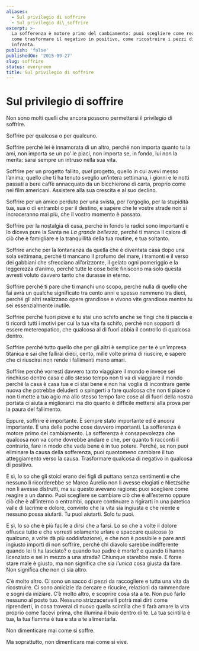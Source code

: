 ```yaml
---
aliases:
  - Sul privilegio di soffrire
  - Sul privilegio di\_soffrire
excerpt: >-
  La sofferenza è motore primo del cambiamento: puoi scegliere come reagire,
  come trasformare il negativo in positivo, come ricostruire i pezzi di una vita
  infranta.
publish: 'false'
publishedOn: '2015-09-27'
slug: soffrire
status: evergreen
title: Sul privilegio di soffrire
---
```

# Sul privilegio di soffrire

Non sono molti quelli che ancora possono permettersi il privilegio di soffrire.

Soffrire per qualcosa o per qualcuno.

Soffrire perché lei è innamorata di un altro, perché non importa quanto tu la ami, non importa se un po’ le piaci, non importa se, in fondo, lui non la merita: sarai sempre un intruso nella sua vita.

Soffrire per un progetto fallito, _quel_ progetto, quello in cui avevi messo l’anima, quello che ti ha tenuto sveglio un’intera settimana, i giorni e le notti passati a bere caffè annacquato da un bicchierone di carta, proprio come nei film americani. Assistere alla sua crescita e al suo declino.

Soffrire per un amico perduto per una svista, per l’orgoglio, per la stupidità tua, sua o di entrambi o per il destino, e sapere che le vostre strade non si incroceranno mai più, che il vostro momento è passato.

Soffrire per la nostalgia di casa, perché in fondo le radici sono importanti e lo diceva pure la Santa ne _La grande bellezza_, perché ti manca il calore di ciò che è famigliare e la tranquillità della tua routine, e tua soltanto.

Soffrire anche per la lontananza da quella che è diventata casa dopo una sola settimana, perché ti mancano il profumo del mare, i tramonti e il verso dei gabbiani che sfrecciano all’orizzonte, il gelato ogni pomeriggio e la leggerezza d’animo, perché tutte le cose belle finiscono ma solo questa avresti voluto davvero tanto che durasse in eterno.

Soffrire perché ti pare che ti manchi uno scopo, perché nulla di quello che fai avrà un qualche significato tra cento anni e spesso nemmeno tra dieci, perché gli altri realizzano opere grandiose e vivono vite grandiose mentre tu sei essenzialmente inutile.

Soffrire perché fuori piove e tu stai uno schifo anche se fingi che ti piaccia e ti ricordi tutti i motivi per cui la tua vita fa schifo, perché non sopporti di essere metereopatico, che qualcosa al di fuori abbia il controllo di qualcosa dentro.

Soffrire perché tutto quello che per gli altri è semplice per te è un’impresa titanica e sai che fallirai dieci, cento, mille volte prima di riuscire, e sapere che ci riuscirai non rende i fallimenti meno amari.

Soffrire perché vorresti davvero tanto viaggiare il mondo e invece sei rinchiuso dentro casa e allo stesso tempo non ti va di viaggiare il mondo perché la casa è casa tua e ci stai bene e non hai voglia di incontrare gente nuova che potrebbe deluderti o spingerti a fare qualcosa che non ti piace o non ti mette a tuo agio ma allo stesso tempo fare cose al di fuori della nostra portata ci aiuta a migliorarci ma dio quanto è difficile mettersi alla prova per la paura del fallimento.

Eppure, soffrire è importante. È sempre stato importante ed è ancora importante. È una delle poche cose davvero importanti. La sofferenza è motore primo del cambiamento. La sofferenza è consapevolezza che qualcosa non va come dovrebbe andare e che, per quanto ti racconti il contrario, fare in modo che vada bene è in tuo potere. Perché, se non puoi eliminare la causa della sofferenza, puoi quantomeno cambiare il tuo atteggiamento verso la causa. Trasformare qualcosa di negativo in qualcosa di positivo.

E sì, lo so che gli stoici erano dei figli di puttana senza sentimenti e che nessuno li ricorderebbe se Marco Aurelio non li avesse elogiati e Nietzsche non li avesse distrutti, ma su questo avevano ragione: puoi scegliere come reagire a un danno. Puoi scegliere se cambiare ciò che è all’esterno oppure ciò che è all’interno o entrambi, oppure continuare a rigirarti in una patetica valle di lacrime e dolore, convinto che la vita sia ingiusta e che niente e nessuno possa aiutarti. Tu puoi aiutarti. Solo tu puoi.

E sì, lo so che è più facile a dirsi che a farsi. Lo so che a volte il dolore offusca tutto e che vorresti solamente urlare e spaccare qualcosa (o qualcuno, a volte dà più soddisfazione), e che non è possibile e pare anzi ingiusto importi di non soffrire, perché chi diavolo sarebbe indifferente quando lei ti ha lasciato? o quando tuo padre è morto? o quando ti hanno licenziato e sei in mezzo a una strada? Chiunque starebbe male. E forse stare male è giusto, ma non significa che sia _l’unica_ cosa giusta da fare. Non significa che non ci sia altro.

C’è molto altro. Ci sono un sacco di pezzi da raccogliere e tutta una vita da ricostruire. Ci sono amicizie da cercare e ricucire, relazioni da rammendare e sogni da iniziare. C’è molto altro, e scoprire cosa sta a te. Non può farlo nessuno al posto tuo. Nessuno strizzacervelli potrà mai dirti come riprenderti, in cosa troverai di nuovo quella scintilla che ti farà amare la vita proprio come facevi prima, che illumina il buio dentro di te. La tua scintilla è tua, la tua fiamma è tua e sta a te alimentarla.

Non dimenticare mai come si soffre.

Ma soprattutto, non dimenticare mai come si vive.
